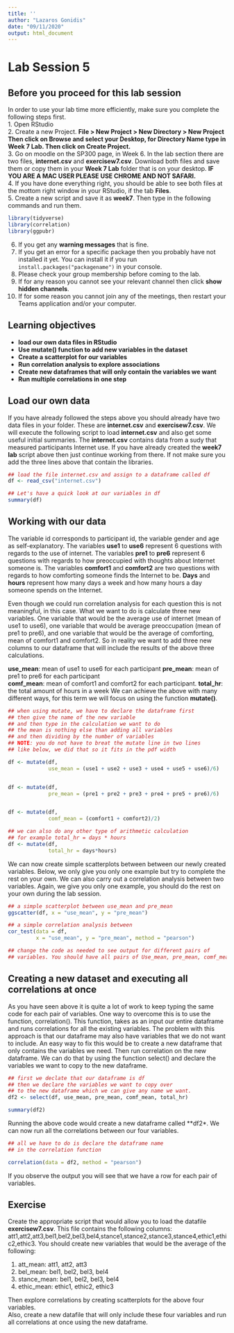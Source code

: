 ```yaml
---
title: ''
author: "Lazaros Gonidis"
date: "09/11/2020"
output: html_document
---
```


# Lab Session 5 {#Week7}

## Before you proceed for this lab session  

In order to use your lab time more efficiently, make sure you complete the following steps first.  
1. Open RStudio  
2. Create a new Project. **File > New Project > New Directory > New Project Then click on Browse and select your Desktop, for Directory Name type in Week 7 Lab. Then click on Create Project.**  
3. Go on moodle on the SP300 page, in Week 6. In the lab section there are two files, **internet.csv** and **exercisew7.csv**. Download both files and save them or copy them in your **Week 7 Lab** folder that is on your desktop. **IF YOU ARE A MAC USER PLEASE USE CHROME AND NOT SAFARI.**  
4. If you have done everything right, you should be able to see both files at the mottom right window in your RStudio, if the tab **Files**.  
5. Create a new script and save it as **week7**. Then type in the following commands and run them.  

```r
library(tidyverse)
library(correlation)
library(ggpubr)
```

6. If you get any **warning messages** that is fine.  
7. If you get an error for a specific package then you probably have not installed it yet. You can install it if you run `install.packages("packagename")` in your console.  
8. Please check your group membership before coming to the lab.  
9. If for any reason you cannot see your relevant channel then click **show hidden channels**.  
10.  If for some reason you cannot join any of the meetings, then restart your Teams application and/or your computer.  



## Learning objectives  

* **load our own data files in RStudio**
* **Use mutate() function to add new variables in the dataset**  
* **Create a scatterplot for our variables**
* **Run correlation analysis to explore associations**
* **Create new dataframes that will only contain the variables we want**
* **Run multiple correlations in one step**  


## Load our own data  
If you have already followed the steps above you should already have two data files in your folder. These are **internet.csv** and **exercisew7.csv**. We will execute the following script to load **internet.csv** and also get some useful initial summaries. The **internet.csv** contains data from a sudy that measured participants Internet use. If you have already created the **week7 lab** script above then just continue working from there. If not make sure you add the three lines above that contain the libraries.

```r
## load the file internet.csv and assign to a dataframe called df
df <- read_csv("internet.csv")

## Let's have a quick look at our variables in df
summary(df)


```


## Working with our data  

The variable id corresponds to participant id, the variable gender and age as self-explanatory. The variables **use1** to **use6** represent 6 questions with regards to the use of internet. The variables **pre1** to **pre6** represent 6 questions with regards to how preoccupied with thoughts about Internet someone is. The variables **comfort1** and **comfort2** are two questions with regards to how comforting someone finds the Internet to be. **Days** and **hours** represent how many days a week and how many hours a day someone spends on the Internet.  


Even though we could run correlation analysis for each question this is not meaningful, in this case. What we want to do is calculate three new variables. One variable that would be the average use of internet (mean of use1 to use6), one variable that would be average preoccupation (mean of pre1 to pre6), and one variable that would be the average of comforting, mean of comfort1 and comfort2. So in reality we want to add three new columns to our dataframe that will include the results of the above three calculations.  

**use_mean**: mean of use1 to use6 for each participant
**pre_mean**: mean of pre1 to pre6 for each participant  
**comf_mean**: mean of comfort1 and comfort2 for each participant. 
**total_hr**: the total amount of hours in a week 
We can achieve the above with many different ways, for this term we will focus on using the function **mutate()**. 

```r

## when using mutate, we have to declare the dataframe first
## then give the name of the new variable
## and then type in the calculation we want to do
## the mean is nothing else than adding all variables
## and then dividing by the number of variables
## NOTE: you do not have to breat the mutate line in two lines
## like below, we did that so it fits in the pdf width

df <- mutate(df, 
             use_mean = (use1 + use2 + use3 + use4 + use5 + use6)/6)


df <- mutate(df, 
             pre_mean = (pre1 + pre2 + pre3 + pre4 + pre5 + pre6)/6)


df <- mutate(df, 
             comf_mean = (comfort1 + comfort2)/2)

## we can also do any other type of arithmetic calculation
## for example total_hr = days * hours
df <- mutate(df, 
             total_hr = days*hours)

```


We can now create  simple scatterplots between between our newly created variables. Below, we only give you only one example but try to complete the rest on your own.  We can also carry out a correlation analysis between two variables. Again, we give you only one example, you should do the rest on your own during the lab session.

```r
## a simple scatterplot between use_mean and pre_mean
ggscatter(df, x = "use_mean", y = "pre_mean")

## a simple correlation analysis between 
cor_test(data = df, 
         x = "use_mean", y = "pre_mean", method = "pearson")

## change the code as needed to see output for different pairs of 
## variables. You should have all pairs of Use_mean, pre_mean, comf_mean, ##  and total_hr
```


## Creating a new dataset and executing all correlations at once

As you have seen above it is quite a lot of work to keep typing the same code for each pair of variables. One way to overcome this is to use the function, correlation(). This function, takes as an input our entire dataframe and runs correlations for all the existing variables. The problem with this approach is that our dataframe may also have variables that we do not want to include. An easy way to fix this would be to create a new dataframe that only contains the variables we need. Then run correlation on the new dataframe. We can do that by using the function select() and declare the variables we want to copy to the new dataframe.

```r
## first we declate that our dataframe is df
## then we declare the variables we want to copy over
## to the new dataframe which we can give any name we want.
df2 <- select(df, use_mean, pre_mean, comf_mean, total_hr)

summary(df2)
```

Running the above code would create a new dataframe called **df2*. We can now run all the correlations between our four variables.  

```r
## all we have to do is declare the dataframe name
## in the correlation function

correlation(data = df2, method = "pearson")
```

If you observe the output you will see that we have a row for each pair of variables. 

## Exercise

Create the appropriate script that would allow  you to load the datafile **exercisew7.csv**. This file contains the following columns:
att1,att2,att3,bel1,bel2,bel3,bel4,stance1,stance2,stance3,stance4,ethic1,ethic2,ethic3. You should create new variables that would be the average of the following:  

1. att_mean: att1, att2, att3  
2. bel_mean: bel1, bel2, bel3, bel4
3. stance_mean: bel1, bel2, bel3, bel4  
4. ethic_mean: ethic1, ethic2, ethic3  

Then explore correlations by creating scatterplots for the above four variables.  
Also, create a new datafile that will only include these four variables and run all correlations at once using the new dataframe.





